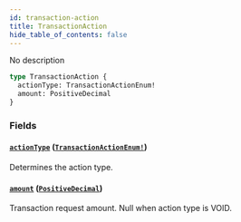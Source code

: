 ```yaml
---
id: transaction-action
title: TransactionAction
hide_table_of_contents: false
---
```


No description

```graphql
type TransactionAction {
  actionType: TransactionActionEnum!
  amount: PositiveDecimal
}
```

### Fields

#### [`actionType`](#) ([`TransactionActionEnum!`](../../../developer/api-reference/enums/transaction-action-enum))

Determines the action type.

#### [`amount`](#) ([`PositiveDecimal`](../../../developer/api-reference/scalars/positive-decimal))

Transaction request amount. Null when action type is VOID.
